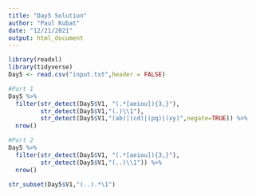 ---
title: "Day5 Solution"
author: "Paul Kubat"
date: "12/21/2021"
output: html_document
---

```{r}
library(readxl)
library(tidyverse)
Day5 <- read.csv("input.txt",header = FALSE)
```

```{r}
#Part 1
Day5 %>%
  filter(str_detect(Day5$V1, "(.*[aeiou]){3,}"),
         str_detect(Day5$V1,"(.)\\1"),
         str_detect(Day5$V1,"(ab)|(cd)|(pq)|(xy)",negate=TRUE)) %>%
  nrow()
```


```{r}
#Part 2
Day5 %>%
  filter(str_detect(Day5$V1, "(.*[aeiou]){3,}"),
         str_detect(Day5$V1,"(..)\\1")) %>%
  nrow()
```

```{r}
str_subset(Day5$V1,"(..).*\1")

```

